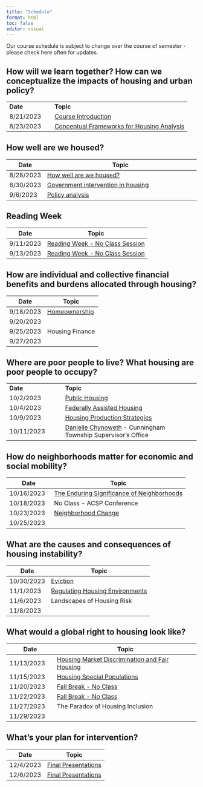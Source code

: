 ```yaml
---
title: "Schedule"
format: html
toc: false
editor: visual
---
```


Our course schedule is subject to change over the course of semester - please check here often for updates.

## How will we learn together? How can we conceptualize the impacts of housing and urban policy?

|           |                                                                 |
|------------------|------------------------------------------------------|
| **Date**  | **Topic**                                                       |
| 8/21/2023 | [Course Introduction](01_introduction.qmd)                      |
| 8/23/2023 | [Conceptual Frameworks for Housing Analysis](02_conceptual.qmd) |

## How well are we housed?

| Date      | Topic                                                   |
|-----------|---------------------------------------------------------|
| 8/28/2023 | [How well are we housed?](03_housed.qmd)                |
| 8/30/2023 | [Government intervention in housing](04_government.qmd) |
| 9/6/2023  | [Policy analysis](05_policyanalysis.qmd)                                 |

## Reading Week

| Date      | Topic                                               |
|-----------|-----------------------------------------------------|
| 9/11/2023 | [Reading Week - No Class Session](06_readingwk.qmd) |
| 9/13/2023 | [Reading Week - No Class Session](06_readingwk.qmd) |

## How are individual and collective financial benefits and burdens allocated through housing?

| Date      | Topic                                 |
|-----------|---------------------------------------|
| 9/18/2023 | [Homeownership](08_homeownership.qmd) |
| 9/20/2023 |                                       |
| 9/25/2023 | Housing Finance                       |
| 9/27/2023 |                                       |

## Where are poor people to live? What housing are poor people to occupy?

|            |                                                                                  |
|---------------------|--------------------------------------------------|
| **Date**   | **Topic**                                                                        |
| 10/2/2023  | [Public Housing](12_publichousing.qmd)                                           |
| 10/4/2023  | [Federally Assisted Housing](13_fedassisted.qmd)                                 |
| 10/9/2023  | [Housing Production Strategies](14_production.qmd)                               |
| 10/11/2023 | [Danielle Chynoweth](15_chynoweth.qmd) - Cunningham Township Supervisor's Office |

## How do neighborhoods matter for economic and social mobility?

| Date       | Topic                                                              |
|------------------|------------------------------------------------------|
| 10/16/2023 | [The Enduring Significance of Neighborhoods](16_neighborhoods.qmd) |
| 10/18/2023 | No Class - ACSP Conference                                         |
| 10/23/2023 | [Neighborhood Change](18_neighborhoodchg.qmd)                      |
| 10/25/2023 |                                                                    |

## What are the causes and consequences of housing instability?

| Date       | Topic                                            |
|------------|--------------------------------------------------|
| 10/30/2023 | [Eviction](20_eviction.qmd)                      |
| 11/1/2023  | [Regulating Housing Environments](21_hsgenv.qmd) |
| 11/6/2023  | Landscapes of Housing Risk                       |
| 11/8/2023  |                                                  |

## What would a global right to housing look like?

| Date       | Topic                                                                |
|------------------|------------------------------------------------------|
| 11/13/2023 | [Housing Market Discrimination and Fair Housing](24_fairhousing.qmd) |
| 11/15/2023 | [Housing Special Populations](25_specialpop.qmd)                     |
| 11/20/2023 | [Fall Break - No Class](26_break.qmd)                                |
| 11/22/2023 | [Fall Break - No Class](27_break.qmd)                                |
| 11/27/2023 | The Paradox of Housing Inclusion                                     |
| 11/29/2023 |                                                                      |

## What's your plan for intervention?

| Date      | Topic                                       |
|-----------|---------------------------------------------|
| 12/4/2023 | [Final Presentations](30_presentations.qmd) |
| 12/6/2023 | [Final Presentations](31_presentations.qmd) |
